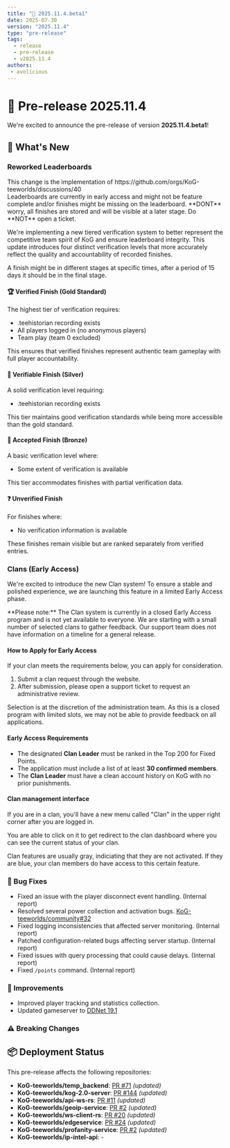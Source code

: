 ```yaml
---
title: "🚀 2025.11.4.beta1"
date: 2025-07-30
version: "2025.11.4"
type: "pre-release"
tags:
  - release
  - pre-release
  - v2025.11.4
authors:
 - avolicious
---
```



# 🚀 Pre-release 2025.11.4

We're excited to announce the pre-release of version **2025.11.4.beta1**!

## 🌟 What's New

### <Badge text="New" variant="note" /> Reworked Leaderboards
<Aside>This change is the implementation of https://github.com/orgs/KoG-teeworlds/discussions/40</Aside>

<Aside type="caution">Leaderboards are currently in early access and might not be feature complete and/or finishes might be missing on the leaderboard. **DONT** worry, all finishes are stored and will be visible at a later stage. Do **NOT** open a ticket.</Aside>

We're implementing a new tiered verification system to better represent the competitive team spirit of KoG and ensure leaderboard integrity. This update introduces four distinct verification levels that more accurately reflect the quality and accountability of recorded finishes.

A finish might be in different stages at specific times, after a period of 15 days it should be in the final stage.

#### 🏆 Verified Finish (Gold Standard)
The highest tier of verification requires:

- .teehistorian recording exists
- All players logged in (no anonymous players)
- Team play (team 0 excluded)

This ensures that verified finishes represent authentic team gameplay with full player accountability.

#### 🥈 Verifiable Finish (Silver)
A solid verification level requiring:

- .teehistorian recording exists

This tier maintains good verification standards while being more accessible than the gold standard.

#### 🥉 Accepted Finish (Bronze)
A basic verification level where:

- Some extent of verification is available

This tier accommodates finishes with partial verification data.

#### ❓ Unverified Finish
For finishes where:

- No verification information is available

These finishes remain visible but are ranked separately from verified entries.

### <Badge text="New" variant="note" /> Clans (Early Access)
We're excited to introduce the new Clan system! To ensure a stable and polished experience, we are launching this feature in a limited Early Access phase.

<Aside type="caution">
**Please note:** The Clan system is currently in a closed Early Access program and is not yet available to everyone. We are starting with a small number of selected clans to gather feedback. Our support team does not have information on a timeline for a general release.
</Aside>

#### How to Apply for Early Access
If your clan meets the requirements below, you can apply for consideration.

1.  Submit a clan request through the website.
2.  After submission, please open a support ticket to request an administrative review.

Selection is at the discretion of the administration team. As this is a closed program with limited slots, we may not be able to provide feedback on all applications.

#### Early Access Requirements
- The designated **Clan Leader** must be ranked in the Top 200 for Fixed Points.
- The application must include a list of at least **30 confirmed members**.
- The **Clan Leader** must have a clean account history on KoG with no prior punishments.

#### Clan management interface
If you are in a clan, you'll have a new menu called "Clan" in the upper right corner after you are logged in.

You are able to click on it to get redirect to the clan dashboard where you can see the current status of your clan.

Clan features are usually gray, indiciating that they are not activated. If they are blue, your clan members do have access to this certain feature.

### 🐛 Bug Fixes
- Fixed an issue with the player disconnect event handling. (Internal report)
- Resolved several power collection and activation bugs. [KoG-teeworlds/community#32](https://github.com/KoG-teeworlds/community/issues/32)
- Fixed logging inconsistencies that affected server monitoring. (Internal report)
- Patched configuration-related bugs affecting server startup. (Internal report)
- Fixed issues with query processing that could cause delays. (Internal report)
- Fixed `/points` command. (Internal report)

### 🔧 Improvements
- Improved player tracking and statistics collection.
- Updated gameserver to [DDNet 19.1](https://github.com/ddnet/ddnet/tree/19.1)

### ⚠️ Breaking Changes

## 📦 Deployment Status

This pre-release affects the following repositories:

- **KoG-teeworlds/temp_backend**: [PR #71](https://github.com/KoG-teeworlds/temp_backend/pull/71) *(updated)*
- **KoG-teeworlds/kog-2.0-server**: [PR #144](https://github.com/KoG-teeworlds/kog-2.0-server/pull/144) *(updated)*
- **KoG-teeworlds/api-ws-rs**: [PR #11](https://github.com/KoG-teeworlds/api-ws-rs/pull/11) *(updated)*
- **KoG-teeworlds/geoip-service**: [PR #2](https://github.com/KoG-teeworlds/geoip-service/pull/2) *(updated)*
- **KoG-teeworlds/ws-client-rs**: [PR #20](https://github.com/KoG-teeworlds/ws-client-rs/pull/20) *(updated)*
- **KoG-teeworlds/edgeservice**: [PR #24](https://github.com/KoG-teeworlds/edgeservice/pull/24) *(updated)*
- **KoG-teeworlds/profanity-service**: [PR #2](https://github.com/KoG-teeworlds/profanity-service/pull/2) *(updated)*
- **KoG-teeworlds/ip-intel-api**: -
